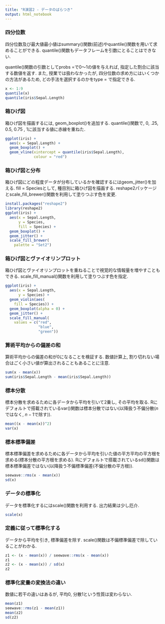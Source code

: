 ```yaml
---
title: "R演習2 - データのばらつき"
output: html_notebook
---
```


### 四分位数

四分位数及び最大値最小値はsummary()関数(前述)やquantile()関数を用いて求めることができる.
quantile()関数もデータフレームを引数にとることはできない.

quantile()関数の引数としてprobs =で0～1の値を与えれば, 指定した割合に該当する数値を返す.
また, 授業では扱わなかったが, 四分位数の求め方にはいくつかの方法があるため, どの手法を選択するのかをtype = で指定できる.

```r
x <- 1:9
quantile(x)
quantile(iris$Sepal.Length)
```

### 箱ひげ図

箱ひげ図を描画するには, geom_boxplot()を追加する.
quantile()関数で, 0, .25, 0.5, 0.75 , 1に該当する値に赤線を重ねた.

```r
ggplot(iris) +
  aes(x = Sepal.Length) +
  geom_boxplot() +
  geom_vline(xintercept = quantile(iris$Sepal.Length),
             colour = "red")
```


### 箱ひげ図と分布

箱ひげ図にどの程度データが分布しているかを確認するにはgeom_jitter()を加える.
fill = Speciesとして, 種目別に箱ひげ図を描画する.
reshape2パッケージとscale_fill_brewer()関数を利用して塗りつぶす色を変更.

```r
install.packages("reshape2")
library(reshape2)
ggplot(iris) +
  aes(x = Sepal.Length,
      y = Species,
      fill = Species) +
  geom_boxplot() +
  geom_jitter() +
  scale_fill_brewer(
    palette = "Set2")
```

### 箱ひげ図とヴァイオリンプロット

箱ひげ図とヴァイオリンプロットを重ねることで視覚的な情報量を増やすこともできる.
scale_fill_manual()関数を利用して塗りつぶす色を指定.

```r
ggplot(iris) +
  aes(x = Sepal.Length,
      y = Species) +
  geom_violin(aes(
    fill = Species)) +
  geom_boxplot(alpha = 0) +
  geom_jitter() +
  scale_fill_manual(
    values = c("red", 
               "blue",
               "green"))
```

### 算術平均からの偏差の和

算術平均からの偏差の和が0になることを検証する.
数値計算上, 割り切れない場合はごく小さい値が算出されることもあることに注意.

```r
sum(x - mean(x))
sum(iris$Sepal.Length - mean(iris$Sepal.Length))
```

### 標本分散

標本分散を求めるために各データから平均を引いて2乗し, その平均を取る.
Rにデフォルトで搭載されているvar()関数は標本分散ではない(以降扱う不偏分散($n$ではなく, $n-1$で除す)).

```r
mean((x - mean(x))^2)
var(x)
```

### 標本標準偏差

標本標準偏差を求めるために各データから平均を引いた値の平方平均の平方根を求める(標本分散の平方根を求める).
Rにデフォルトで搭載されているsd()関数は標本標準偏差ではない(以降扱う不偏標準偏差(不偏分散の平方根)).

```r
seewave::rms(x - mean(x))
sd(x)
```

### データの標準化

データを標準化するにはscale()関数を利用する.
出力結果は少し厄介.

```r
scale(x)
```

### 定義に従って標準化する

データから平均を引き, 標準偏差を除す.
scale()関数は不偏標準偏差で除していることがわかる.

```r
z1 <- (x - mean(x)) / seewave::rms(x - mean(x))
z1
z2 <- (x - mean(x)) / sd(x)
z2
```

### 標準化変量の変換法の違い

数値に若干の違いはあるが, 平均0, 分散1という性質は変わらない.

```r
mean(z1)
seewave::rms(z1 - mean(z1))
mean(z2)
sd(z2)
```
